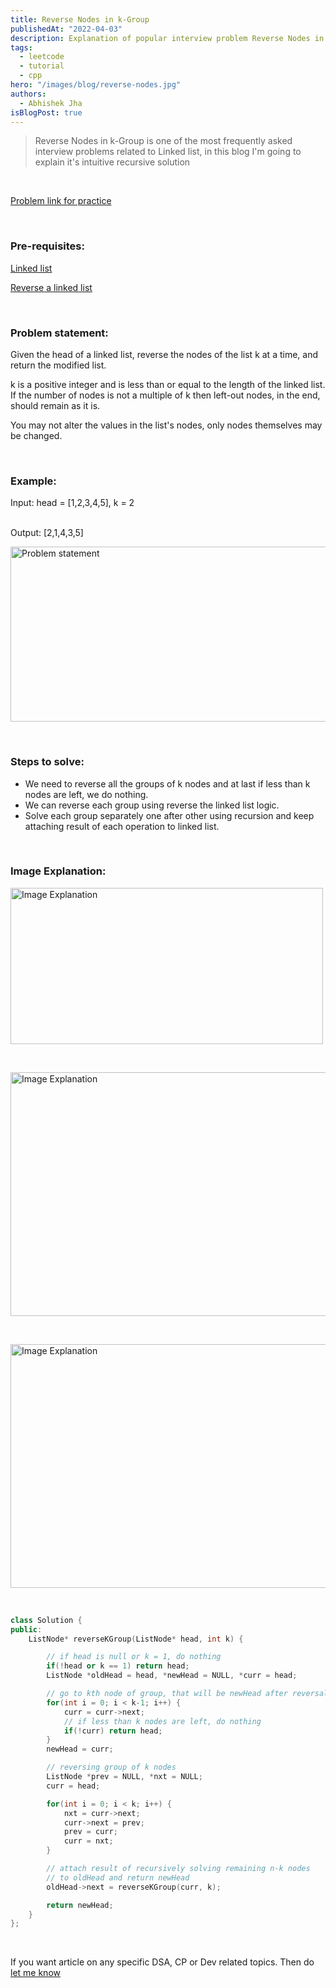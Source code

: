 ```yaml
---
title: Reverse Nodes in k-Group
publishedAt: "2022-04-03"
description: Explanation of popular interview problem Reverse Nodes in k-Group
tags:
  - leetcode
  - tutorial
  - cpp
hero: "/images/blog/reverse-nodes.jpg"
authors:
  - Abhishek Jha
isBlogPost: true
---
```


> Reverse Nodes in k-Group is one of the most frequently asked interview problems related to Linked list, in this blog I'm going to explain it's intuitive recursive solution

<br />

[Problem link for practice](https://leetcode.com/problems/reverse-nodes-in-k-group/)

<br />

### Pre-requisites:

[Linked list](https://www.geeksforgeeks.org/data-structures/linked-list/)

[Reverse a linked list](https://www.geeksforgeeks.org/reverse-a-linked-list/)

<br />

### Problem statement:

Given the head of a linked list, reverse the nodes of the list k at a time, and return the modified list.

k is a positive integer and is less than or equal to the length of the linked list. If the number of nodes is not a multiple of k then left-out nodes, in the end, should remain as it is.

You may not alter the values in the list's nodes, only nodes themselves may be changed.

<br />

### Example:

Input: head = [1,2,3,4,5], k = 2

<br />
Output: [2,1,4,3,5]

<Image
  src="/images/blog/reverse-nodes.jpg"
  alt="Problem statement"
  height="280px"
  width="560px"
/>

<br />

### Steps to solve:

<ul>
  <li>
    We need to reverse all the groups of k nodes and at last if less than k
    nodes are left, we do nothing.
  </li>
  <li>We can reverse each group using reverse the linked list logic.</li>
  <li>
    Solve each group separately one after other using recursion and keep
    attaching result of each operation to linked list.
  </li>
</ul>

<br />

### Image Explanation:

<Image
  src="/images/blog/reverse-nodes-1.png"
  alt="Image Explanation"
  height="250px"
  width="500px"
/>

<br />

<Image
  src="/images/blog/reverse-nodes-2.png"
  alt="Image Explanation"
  height="390px"
  width="780px"
/>

<br />

<Image
  src="/images/blog/reverse-nodes-3.png"
  alt="Image Explanation"
  height="390px"
  width="780px"
/>

<br />

```cpp:solution.cpp
class Solution {
public:
    ListNode* reverseKGroup(ListNode* head, int k) {

        // if head is null or k = 1, do nothing
        if(!head or k == 1) return head;
        ListNode *oldHead = head, *newHead = NULL, *curr = head;

        // go to kth node of group, that will be newHead after reversal
        for(int i = 0; i < k-1; i++) {
            curr = curr->next;
            // if less than k nodes are left, do nothing
            if(!curr) return head;
        }
        newHead = curr;

        // reversing group of k nodes
        ListNode *prev = NULL, *nxt = NULL;
        curr = head;

        for(int i = 0; i < k; i++) {
            nxt = curr->next;
            curr->next = prev;
            prev = curr;
            curr = nxt;
        }

        // attach result of recursively solving remaining n-k nodes
        // to oldHead and return newHead
        oldHead->next = reverseKGroup(curr, k);

        return newHead;
    }
};
```

<br />

If you want article on any specific DSA, CP or Dev related topics.
Then do [let me know](https://www.abhijha.live/#contact)
